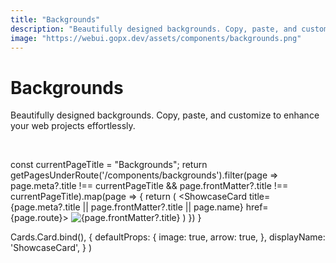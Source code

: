```yaml
---
title: "Backgrounds"
description: "Beautifully designed backgrounds. Copy, paste, and customize to enhance your web projects effortlessly."
image: "https://webui.gopx.dev/assets/components/backgrounds.png"
---
```



# Backgrounds

<p className="component-description">Beautifully designed backgrounds. Copy, paste, and customize to enhance your web projects effortlessly.</p>

<br />

  const currentPageTitle = "Backgrounds";
  return getPagesUnderRoute('/components/backgrounds').filter(page => page.meta?.title !== currentPageTitle && page.frontMatter?.title !== currentPageTitle).map(page => {
    return (
      <ShowcaseCard title={page.meta?.title || page.frontMatter?.title || page.name} href={page.route}>
        <Image src={page.frontMatter?.image} alt={page.frontMatter?.title} width={500} height={500} />
      </ShowcaseCard>
    )
  })
}

  Cards.Card.bind(),
  {
    defaultProps: {
      image: true,
      arrow: true,
    },
    displayName: 'ShowcaseCard',
  }
)

<Cards>
<BlogIndex />
</Cards>
